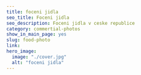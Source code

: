 ---
title: foceni jidla
seo_title: Foceni jidla
seo_description: Foceni jidla v ceske republice
category: commertial-photos
show_in_main_page: yes
slug: food-photo
link:
hero_image:
  image: "./cover.jpg"
  alt: "foceni jidla"
---
